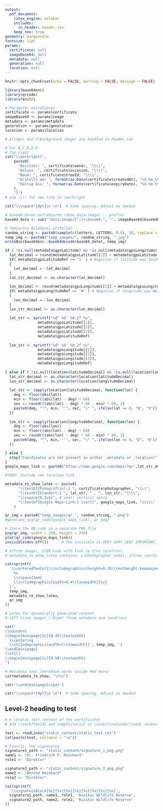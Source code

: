```yaml
---
output:
  pdf_document:
    latex_engine: xelatex
    includes:
      in_header: header.tex
    keep_tex: true
geometry: margin=2cm
fontsize: 11pt
params:
  certificate: null
  imageBase64: null
  metadata: null
  generation: null
  location: null
---
```



```r
knitr::opts_chunk$set(echo = FALSE, warning = FALSE, message = FALSE)
```

```r
library(base64enc)
library(qrcode)
library(knitr)
```

```r
# Parameter extrahieren
certificate <- params$certificate
imageBase64 <- params$image
metadata <- params$metadata
generation <- params$generation
location <- params$location
```


```r
# A(logo) and F(background image) are handled in header.tex

# For B,C,D,E,M
# Top-right
cat("\\markright{",
    paste0(
      "Besitzer: ", certificate$owner, "\\\\",
      "Anlass: ", certificate$occasion, "\\\\",
      "Baum: ", certificate$treeId, "\\\\",
      "Erstellt am: ", format(as.Date(certificate$createdAt), "%d.%m.%Y"), "\\\\",
      "Gültig bis: ", format(as.Date(certificate$expiryDate), "%d.%m.%Y"), "\\\\"
    ),
    "}")
# use \\\\ for new line in \markright

cat("\\vspace*{8pt}\n \n")  # Some spacing. Adjust as needed
```


```r
# Base64-Daten extrahieren (ohne data:image/... prefix)
base64_data <- sub("^data:image/[^;]+;base64,", "", imageBase64$base64Data)

# Temporäre Bilddatei erstellen
random_string <- paste0(sample(c(letters, LETTERS, 0:9), 10, replace = TRUE), collapse = "")
temp_img <- paste0("temp_images/", random_string, ".jpg")
writeBin(base64enc::base64decode(base64_data), temp_img)
```



```r
if ( !is.null(metadata$gpsLatitude) && !is.null(metadata$gpsLongitude) ){
  lat_decimal = round(metadata$gpsLatitude[[1]] + metadata$gpsLatitude[[2]]/60 + metadata$gpsLatitude[[3]]/3600, 6)
  if( metadata$gpsLatitudeRef == 'S' ) # Negative if latitude was South
  {
    lat_decimal = -lat_decimal
  }
  lat_str_decimal <- as.character(lat_decimal)
  
  lon_decimal <- round(metadata$gpsLongitude[[1]] + metadata$gpsLongitude[[2]]/60 + metadata$gpsLongitude[[3]]/3600, 6)
  if( metadata$gpsLongitudeRef == 'W' ) # Negative if longitude was West
  {
    lon_decimal = -lon_decimal
  }
  lon_str_decimal <- as.character(lon_decimal)
  
  lat_str <- sprintf("%d° %d' %0.2f %s",
               metadata$gpsLatitude[[1]],
               metadata$gpsLatitude[[2]],
               metadata$gpsLatitude[[3]],
               metadata$gpsLatitudeRef)
  
  lon_str <- sprintf("%d° %d' %0.2f %s",
               metadata$gpsLongitude[[1]],
               metadata$gpsLongitude[[2]],
               metadata$gpsLongitude[[3]],
               metadata$gpsLongitudeRef)
  
} else if ( !is.null(location$latitudeDecimal) && !is.null(location$longitudeDecimal) ) {
  lat_str_decimal <- as.character(location$latitudeDecimal)
  lon_str_decimal <- as.character(location$longitudeDecimal)
  
  lat_str <- sapply(location$latitudeDecimal, function(lat) {
    deg <- floor(abs(lat))
    min <- floor((abs(lat) - deg) * 60)
    sec <- round(((abs(lat) - deg) * 60 - min) * 60, 2)
    paste0(deg, "°", min, "'", sec, "\" ", ifelse(lat >= 0, "N", "S"))
  })
  
  lon_str <- sapply(location$longitudeDecimal, function(lon) {
    deg <- floor(abs(lon))
    min <- floor((abs(lon) - deg) * 60)
    sec <- round(((abs(lon) - deg) * 60 - min) * 60, 2)
    paste0(deg, "°", min, "'", sec, "\" ", ifelse(lon >= 0, "E", "W"))
  })

} else {
  stop("Coordinates are not present in either .metadata or .location!")
}
google_maps_link <- paste0("https://www.google.com/maps/?q=",lat_str_decimal,",",lon_str_decimal)

#TODO: Include the location link
```



```r
metadata_to_show_latex <- paste0(
      "\\textbf{Fotograf(in):} ", certificate$photographer, "\\\\",
      "\\textbf{Standort:} ", lat_str, " , ", lon_str, "\\\\",
      "\\vspace{0.2cm}", # small vertical space
      "\\textbf{Google Maps-Link:} \\url{", google_maps_link, "}\\\\"
    )

qr_img = paste0("temp_images/qr_", random_string, ".png")
#generate_svg(qr_code(google_maps_link), qr_img)

# Store the QR code in a separate PNG file
png(qr_img, width = 250, height = 250)
plot(qr_code(google_maps_link))
invisible(dev.off())      # The invisible is VERY VERY VERY IMPORTANT. Otherwise you get two extra lines saying PDF and 2
```


```r
# G(tree image), I(QR Code with link to tree location),
# metadata_to_show_latex contains: L(photographer name), J(tree coordinates)

cat(sprintf(
  '\\centeredTwoCol{\\includegraphics[height=0.35\\textheight,keepaspectratio]{%s}}{%% RIGHT COLUMN
    %s
    \\vspace{1em}
    \\includegraphics[width=0.4\\linewidth]{%s}
  }',
  temp_img,
  metadata_to_show_latex,
  qr_img
))
```


```r
# Latex for dynamically generated content
# LEFT (tree image) | Right (tree metadata and location)

cat('
\\noindent
\\begin{minipage}[c]{0.45\\textwidth}
  \\centering
  \\includegraphics[width=\\linewidth]{', temp_img, '}
\\end{minipage}
\\hfill
\\begin{minipage}[c]{0.50\\textwidth}
')

# Metadata text (markdown works inside Rmd here)
cat(metadata_to_show, "\n\n")

cat('\\end{minipage}\\par')

cat("\\vspace*{8pt}\n \n")  # Some spacing. Adjust as needed
```



## Level-2 heading to test

```r
# H (Static text content of the certificate)
# Add \textbf{bold} and \emph{italic} or \underline{underlined} content like this.

text <- readLines("static_content/static_text.txt")
cat(paste(text, collapse = "\n"))
```

```r
# Finally, the signatures
signature1_path <- "static_content/signature_1_png.png"
name1 <- "Dr. Friedrich F. Reinhard"
role1 <- "Direktor"

signature2_path <- "static_content/signature_2_png.png"
name2 <- "Berend Reinhard"
role2 <- "Direktor"

cat(sprintf(
  '\\signatureBlock{%s}{%s}{%s}{%s}{%s}{%s}{%s}{%s}',
  signature1_path, name1, role1, 'Kuzikus Wildlife Reserve',
  signature2_path, name2, role2, 'Kuzikus Wildlife Reserve'
))
```
